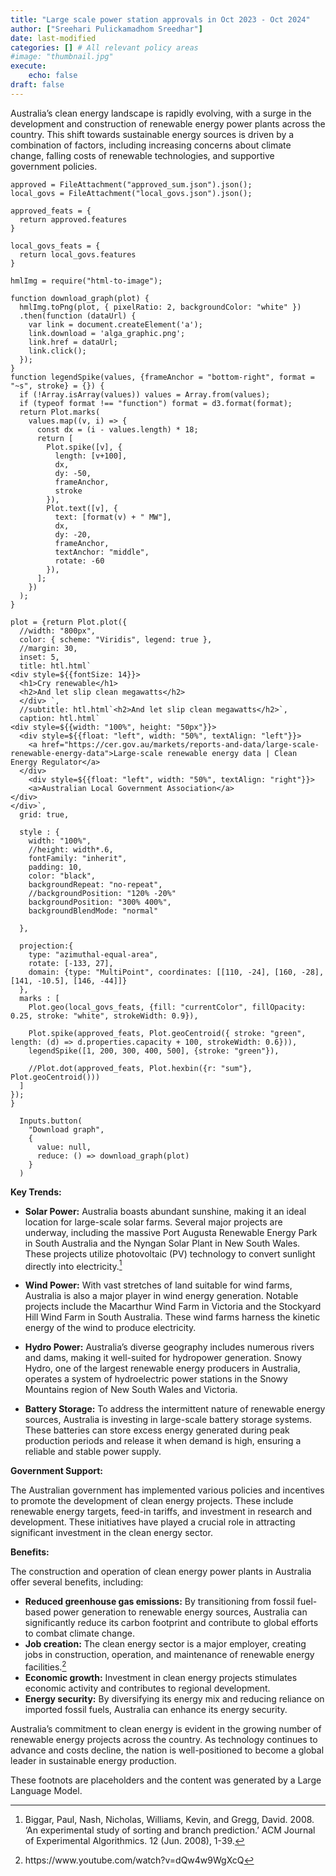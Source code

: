 ```yaml
---
title: "Large scale power station approvals in Oct 2023 - Oct 2024"
author: ["Sreehari Pulickamadhom Sreedhar"]
date: last-modified
categories: [] # All relevant policy areas
#image: "thumbnail.jpg"
execute:
    echo: false
draft: false
---
```


Australia's clean energy landscape is rapidly evolving, with a surge in the development and construction of renewable energy power plants across the country. This shift towards sustainable energy sources is driven by a combination of factors, including increasing concerns about climate change, falling costs of renewable technologies, and supportive government policies.

```ojs
approved = FileAttachment("approved_sum.json").json();
local_govs = FileAttachment("local_govs.json").json();

approved_feats = {
  return approved.features
}

local_govs_feats = {
  return local_govs.features
}
```

```ojs
hmlImg = require("html-to-image");

function download_graph(plot) {
  hmlImg.toPng(plot, { pixelRatio: 2, backgroundColor: "white" })
  .then(function (dataUrl) {
    var link = document.createElement('a');
    link.download = 'alga_graphic.png';
    link.href = dataUrl;
    link.click();
  });
}
function legendSpike(values, {frameAnchor = "bottom-right", format = "~s", stroke} = {}) {
  if (!Array.isArray(values)) values = Array.from(values);
  if (typeof format !== "function") format = d3.format(format);
  return Plot.marks(
    values.map((v, i) => {
      const dx = (i - values.length) * 18;
      return [
        Plot.spike([v], {
          length: [v+100],
          dx,
          dy: -50,
          frameAnchor,
          stroke
        }),
        Plot.text([v], {
          text: [format(v) + " MW"],
          dx,
          dy: -20,
          frameAnchor,
          textAnchor: "middle",
          rotate: -60
        }),
      ];
    })
  );
}
```

```ojs
plot = {return Plot.plot({
  //width: "800px",
  color: { scheme: "Viridis", legend: true },
  //margin: 30,
  inset: 5,
  title: htl.html` 
<div style=${{fontSize: 14}}>
  <h1>Cry renewable</h1>
  <h2>And let slip clean megawatts</h2>
  </div> `,
  //subtitle: htl.html`<h2>And let slip clean megawatts</h2>`,
  caption: htl.html`
<div style=${{width: "100%", height: "50px"}}>
  <div style=${{float: "left", width: "50%", textAlign: "left"}}>
    <a href="https://cer.gov.au/markets/reports-and-data/large-scale-renewable-energy-data">Large-scale renewable energy data | Clean Energy Regulator</a>
  </div>
    <div style=${{float: "left", width: "50%", textAlign: "right"}}>
    <a>Australian Local Government Association</a>
</div>
</div>`,
  grid: true,

  style : {
    width: "100%",
    //height: width*.6,
    fontFamily: "inherit",
    padding: 10,
    color: "black",
    backgroundRepeat: "no-repeat",
    //backgroundPosition: "120% -20%"
    backgroundPosition: "300% 400%",
    backgroundBlendMode: "normal"
    
  },
  
  projection:{
    type: "azimuthal-equal-area",
    rotate: [-133, 27],
    domain: {type: "MultiPoint", coordinates: [[110, -24], [160, -28], [141, -10.5], [146, -44]]}
  },
  marks : [
    Plot.geo(local_govs_feats, {fill: "currentColor", fillOpacity: 0.25, stroke: "white", strokeWidth: 0.9}),
    
    Plot.spike(approved_feats, Plot.geoCentroid({ stroke: "green", length: (d) => d.properties.capacity + 100, strokeWidth: 0.6})),
    legendSpike([1, 200, 300, 400, 500], {stroke: "green"}),
        
    //Plot.dot(approved_feats, Plot.hexbin({r: "sum"}, Plot.geoCentroid()))
  ]
});
}
```

```ojs
  Inputs.button(
    "Download graph",
    {
      value: null,
      reduce: () => download_graph(plot)
    }
  )
```

**Key Trends:**

-   **Solar Power:** Australia boasts abundant sunshine, making it an ideal location for large-scale solar farms. Several major projects are underway, including the massive Port Augusta Renewable Energy Park in South Australia and the Nyngan Solar Plant in New South Wales. These projects utilize photovoltaic (PV) technology to convert sunlight directly into electricity.[^1]

[^1]: Biggar, Paul, Nash, Nicholas, Williams, Kevin, and Gregg, David. 2008. ‘An experimental study of sorting and branch prediction.’ ACM Journal of Experimental Algorithmics. 12 (Jun. 2008), 1-39.

-   **Wind Power:** With vast stretches of land suitable for wind farms, Australia is also a major player in wind energy generation. Notable projects include the Macarthur Wind Farm in Victoria and the Stockyard Hill Wind Farm in South Australia. These wind farms harness the kinetic energy of the wind to produce electricity.

-   **Hydro Power:** Australia's diverse geography includes numerous rivers and dams, making it well-suited for hydropower generation. Snowy Hydro, one of the largest renewable energy producers in Australia, operates a system of hydroelectric power stations in the Snowy Mountains region of New South Wales and Victoria.

-   **Battery Storage:** To address the intermittent nature of renewable energy sources, Australia is investing in large-scale battery storage systems. These batteries can store excess energy generated during peak production periods and release it when demand is high, ensuring a reliable and stable power supply.


**Government Support:**

The Australian government has implemented various policies and incentives to promote the development of clean energy projects. These include renewable energy targets, feed-in tariffs, and investment in research and development. These initiatives have played a crucial role in attracting significant investment in the clean energy sector.

**Benefits:**

The construction and operation of clean energy power plants in Australia offer several benefits, including:

-   **Reduced greenhouse gas emissions:** By transitioning from fossil fuel-based power generation to renewable energy sources, Australia can significantly reduce its carbon footprint and contribute to global efforts to combat climate change.
-   **Job creation:** The clean energy sector is a major employer, creating jobs in construction, operation, and maintenance of renewable energy facilities.[^2]
-   **Economic growth:** Investment in clean energy projects stimulates economic activity and contributes to regional development.
-   **Energy security:** By diversifying its energy mix and reducing reliance on imported fossil fuels, Australia can enhance its energy security.

[^2]: https://www.youtube.com/watch?v=dQw4w9WgXcQ

Australia's commitment to clean energy is evident in the growing number of renewable energy projects across the country. As technology continues to advance and costs decline, the nation is well-positioned to become a global leader in sustainable energy production.

These footnots are placeholders and the content was generated by a Large Language Model.